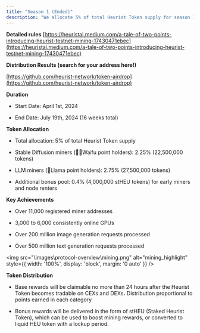 ```yaml
---
title: "Season 1 (Ended)"
description: "We allocate 5% of total Heurist Token supply for season 1 mining rewards. Rewards earned are denominated in points, and will be claimable as fully liquid tokens at the mainnet Token Generation Event (TGE)."
---
```


**Detailed rules** [https://heuristai.medium.com/a-tale-of-two-points-introducing-heurist-testnet-mining-17430471ebec](https://heuristai.medium.com/a-tale-of-two-points-introducing-heurist-testnet-mining-17430471ebec)

**Distribution Results (search for your address here!)**

[https://github.com/heurist-network/token-airdrop](https://github.com/heurist-network/token-airdrop)

**Duration**

* Start Date: April 1st, 2024

* End Date: July 19th, 2024 (16 weeks total)

**Token Allocation**

* Total allocation: 5% of total Heurist Token supply

* Stable Diffusion miners (🧚‍♀️Waifu point holders): 2.25% (22,500,000 tokens)

* LLM miners (🦙Llama point holders): 2.75% (27,500,000 tokens)

* Additional bonus pool: 0.4% (4,000,000 stHEU tokens) for early miners and node renters

**Key Achievements**

* Over 11,000 registered miner addresses

* 3,000 to 6,000 consistently online GPUs

* Over 200 million image generation requests processed

* Over 500 million text generation requests processed

<img 
    src="\images\protocol-overview\mining.png" 
    alt="mining_highlight"
    style={{ width: '100%', display: 'block', margin: '0 auto' }}
  />

**Token Distribution**

* Base rewards will be claimable no more than 24 hours after the Heurist Token becomes tradable on CEXs and DEX&#x73;**.** Distribution proportional to points earned in each category

* Bonus rewards will be delivered in the form of stHEU (Staked Heurist Token), which can be used to boost mining rewards, or converted to liquid HEU token with a lockup period.

